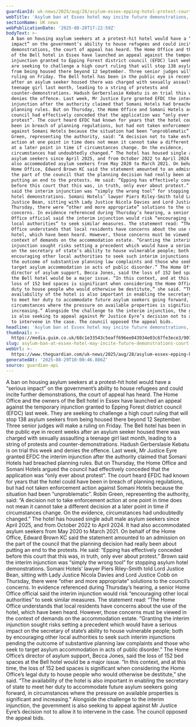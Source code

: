 ```yaml
---
guardianId: uk-news/2025/aug/28/asylum-essex-epping-hotel-protest-court-appeal
webTitle: 'Asylum ban at Essex hotel may incite future demonstrations, court hears'
sectionName: UK news
webPublicationDate: '2025-08-28T17:22:59Z'
bodyText: >-
  A ban on housing asylum seekers at a protest-hit hotel would have a “serious
  impact” on the government’s ability to house refugees and could incite further
  demonstrations, the court of appeal has heard. The Home Office and the owners
  of the Bell hotel in Essex have launched an appeal against the temporary
  injunction granted to Epping Forest district council (EFDC) last week. They
  are seeking to challenge a high court ruling that will stop 138 asylum seekers
  from being housed there beyond 12 September. Three senior judges will make a
  ruling on Friday. The Bell hotel has been in the public eye in recent weeks
  after an asylum seeker housed there was charged with sexually assaulting a
  teenage girl last month, leading to a string of protests and
  counter-demonstrations. Hadush Gerberslasie Kebatu is on trial this week and
  denies the offence. Last week, Mr Justice Eyre granted EFDC the interim
  injunction after the authority claimed that Somani Hotels had breached
  planning rules. But on Thursday, the Home Office and Somani Hotels argued the
  council had effectively conceded that the application was “only ever about
  protest”. The court heard EFDC had known for years that the hotel could have
  been in breach of planning regulations, but had not taken enforcement action
  against Somani Hotels because the situation had been “unproblematic”. Robin
  Green, representing the authority, said: “A decision not to take enforcement
  action at one point in time does not mean it cannot take a different decision
  at a later point in time if circumstances change. On the evidence,
  circumstances had undoubtedly changed.” The hotel has housed single adult male
  asylum seekers since April 2025, and from October 2022 to April 2024. It had
  also accommodated asylum seekers from May 2020 to March 2021. On behalf of the
  Home Office, Edward Brown KC said the statement amounted to an admission on
  the part of the council that the planning decision had really been about
  putting an end to the protests. He said: “Epping has effectively conceded
  before this court that this was, in truth, only ever about protest.” Brown
  said the interim injunction was “simply the wrong tool” for stopping asylum
  hotel demonstrations. Somani Hotels’ lawyer Piers Riley-Smith told Lord
  Justice Bean, sitting with Lady Justice Nicola Davies and Lord Justice Cobb on
  Thursday, there were “other and more appropriate” solutions to the council’s
  concerns. In evidence referenced during Thursday’s hearing, a senior Home
  Office official said the interim injunction would risk “encouraging other
  local authorities” to seek similar measures. The statement read: “The Home
  Office understands that local residents have concerns about the use of the
  hotel, which have been heard. However, those concerns must be viewed in the
  context of demands on the accommodation estate. “Granting the interim
  injunction sought risks setting a precedent which would have a serious impact
  on the secretary of state’s ability to house vulnerable people; both by
  encouraging other local authorities to seek such interim injunctions pending
  the outcome of substantive planning law complaints and those who seek to
  target asylum accommodation in acts of public disorder.” The Home Office’s
  director of asylum support, Becca Jones, said the loss of 152 bed spaces at
  the Bell hotel would be a major issue. “In this context, and at this time, the
  loss of 152 bed spaces is significant when considering the Home Office’s legal
  duty to house people who would otherwise be destitute,” she said. “The
  availability of the hotel is also important in enabling the secretary of state
  to meet her duty to accommodate future asylum seekers going forward, in
  circumstances where the pressure on available properties is significant and
  increasing.” Alongside the challenge to the interim injunction, the government
  is also seeking to appeal against Mr Justice Eyre’s decision not to allow it
  to intervene in the case. The council opposed the appeal bids.
headline: 'Asylum ban at Essex hotel may incite future demonstrations, court hears'
thumbnail: >-
  https://media.guim.co.uk/68c1e33543c5eaff696ee043934e03c67fe3ece3/907_0_4536_3628/500.jpg
slug: asylum-ban-at-essex-hotel-may-incite-future-demonstrations-court-hears
webUrl: >-
  https://www.theguardian.com/uk-news/2025/aug/28/asylum-essex-epping-hotel-protest-court-appeal
generatedAt: '2025-08-29T10:00:46.886Z'
source: guardian-api
---
```

A ban on housing asylum seekers at a protest-hit hotel would have a “serious impact” on the government’s ability to house refugees and could incite further demonstrations, the court of appeal has heard. The Home Office and the owners of the Bell hotel in Essex have launched an appeal against the temporary injunction granted to Epping Forest district council (EFDC) last week. They are seeking to challenge a high court ruling that will stop 138 asylum seekers from being housed there beyond 12 September. Three senior judges will make a ruling on Friday. The Bell hotel has been in the public eye in recent weeks after an asylum seeker housed there was charged with sexually assaulting a teenage girl last month, leading to a string of protests and counter-demonstrations. Hadush Gerberslasie Kebatu is on trial this week and denies the offence. Last week, Mr Justice Eyre granted EFDC the interim injunction after the authority claimed that Somani Hotels had breached planning rules. But on Thursday, the Home Office and Somani Hotels argued the council had effectively conceded that the application was “only ever about protest”. The court heard EFDC had known for years that the hotel could have been in breach of planning regulations, but had not taken enforcement action against Somani Hotels because the situation had been “unproblematic”. Robin Green, representing the authority, said: “A decision not to take enforcement action at one point in time does not mean it cannot take a different decision at a later point in time if circumstances change. On the evidence, circumstances had undoubtedly changed.” The hotel has housed single adult male asylum seekers since April 2025, and from October 2022 to April 2024. It had also accommodated asylum seekers from May 2020 to March 2021. On behalf of the Home Office, Edward Brown KC said the statement amounted to an admission on the part of the council that the planning decision had really been about putting an end to the protests. He said: “Epping has effectively conceded before this court that this was, in truth, only ever about protest.” Brown said the interim injunction was “simply the wrong tool” for stopping asylum hotel demonstrations. Somani Hotels’ lawyer Piers Riley-Smith told Lord Justice Bean, sitting with Lady Justice Nicola Davies and Lord Justice Cobb on Thursday, there were “other and more appropriate” solutions to the council’s concerns. In evidence referenced during Thursday’s hearing, a senior Home Office official said the interim injunction would risk “encouraging other local authorities” to seek similar measures. The statement read: “The Home Office understands that local residents have concerns about the use of the hotel, which have been heard. However, those concerns must be viewed in the context of demands on the accommodation estate. “Granting the interim injunction sought risks setting a precedent which would have a serious impact on the secretary of state’s ability to house vulnerable people; both by encouraging other local authorities to seek such interim injunctions pending the outcome of substantive planning law complaints and those who seek to target asylum accommodation in acts of public disorder.” The Home Office’s director of asylum support, Becca Jones, said the loss of 152 bed spaces at the Bell hotel would be a major issue. “In this context, and at this time, the loss of 152 bed spaces is significant when considering the Home Office’s legal duty to house people who would otherwise be destitute,” she said. “The availability of the hotel is also important in enabling the secretary of state to meet her duty to accommodate future asylum seekers going forward, in circumstances where the pressure on available properties is significant and increasing.” Alongside the challenge to the interim injunction, the government is also seeking to appeal against Mr Justice Eyre’s decision not to allow it to intervene in the case. The council opposed the appeal bids.
